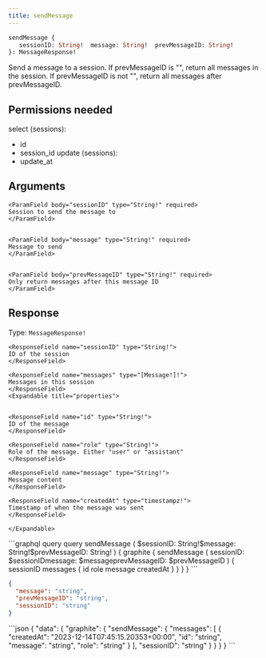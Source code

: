 ```yaml
---
title: sendMessage
---
```


```graphql
sendMessage {
   sessionID: String!  message: String!  prevMessageID: String! 
}: MessageResponse!
```

Send a message to a session.
If prevMessageID is "", return all messages in the session.
If prevMessageID is not "", return all messages after prevMessageID.

## Permissions needed

select (sessions):
- id
- session_id
update (sessions):
- update_at


## Arguments



    <ParamField body="sessionID" type="String!" required>
    Session to send the message to
    </ParamField>


    <ParamField body="message" type="String!" required>
    Message to send
    </ParamField>


    <ParamField body="prevMessageID" type="String!" required>
    Only return messages after this message ID
    </ParamField>



## Response

Type: `MessageResponse!`





    
    <ResponseField name="sessionID" type="String!">
    ID of the session
    </ResponseField>
    
    <ResponseField name="messages" type="[Message!]!">
    Messages in this session
    </ResponseField>
    <Expandable title="properties">
    
    
    <ResponseField name="id" type="String!">
    ID of the message
    </ResponseField>
    
    <ResponseField name="role" type="String!">
    Role of the message. Either "user" or "assistant"
    </ResponseField>
    
    <ResponseField name="message" type="String!">
    Message content
    </ResponseField>
    
    <ResponseField name="createdAt" type="timestampz!">
    Timestamp of when the message was sent
    </ResponseField>
    
    </Expandable>
    
    



<RequestExample>
```graphql query
query sendMessage (
  $sessionID: String!$message: String!$prevMessageID: String!
) {
  graphite {
    sendMessage (
      sessionID: $sessionIDmessage: $messageprevMessageID: $prevMessageID
    ) {
      sessionID
      messages {
        id
        role
        message
        createdAt
        }
    }
  }
}
```

```json variables
{
  "message": "string",
  "prevMessageID": "string",
  "sessionID": "string"
}
```
</RequestExample>

<ResponseExample>
```json
{
  "data": {
    "graphite": {
      "sendMessage": {
        "messages": [
          {
            "createdAt": "2023-12-14T07:45:15.20353+00:00",
            "id": "string",
            "message": "string",
            "role": "string"
          }
        ],
        "sessionID": "string"
      }
    }
  }
}
```
</ResponseExample>
